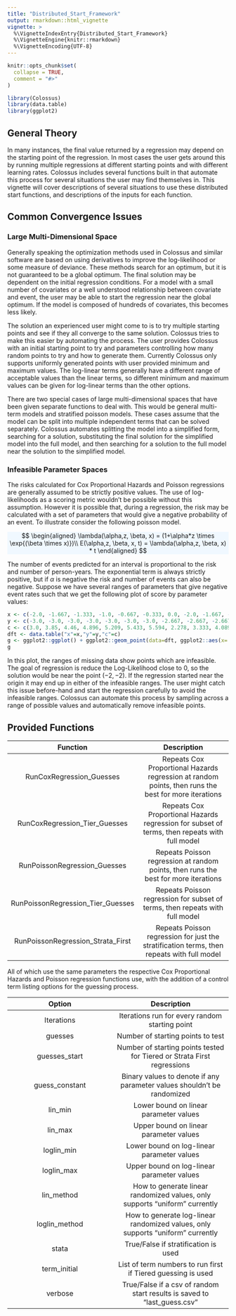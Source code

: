 ```yaml
---
title: "Distributed_Start_Framework"
output: rmarkdown::html_vignette
vignette: >
  %\VignetteIndexEntry{Distributed_Start_Framework}
  %\VignetteEngine{knitr::rmarkdown}
  %\VignetteEncoding{UTF-8}
---
```


```r
knitr::opts_chunk$set(
  collapse = TRUE,
  comment = "#>"
)
```

```r
library(Colossus)
library(data.table)
library(ggplot2)

```
## General Theory

In many instances, the final value returned by a regression may depend on the starting point of the regression. In most cases the user gets around this by running multiple regressions at different starting points and with different learning rates. Colossus includes several functions built in that automate this process for several situations the user may find themselves in. This vignette will cover descriptions of several situations to use these distributed start functions, and descriptions of the inputs for each function.

## Common Convergence Issues
### Large Multi-Dimensional Space

Generally speaking the optimization methods used in Colossus and similar software are based on using derivatives to improve the log-likelihood or some measure of deviance. These methods search for an optimum, but it is not guaranteed to be a global optimum. The final solution may be dependent on the initial regression conditions. For a model with a small number of covariates or a well understood relationship between covariate and event, the user may be able to start the regression near the global optimum. If the model is composed of hundreds of covariates, this becomes less likely.

The solution an experienced user might come to is to try multiple starting points and see if they all converge to the same solution. Colossus tries to make this easier by automating the process. The user provides Colossus with an initial starting point to try and parameters controlling how many random points to try and how to generate them. Currently Colossus only supports uniformly generated points with user provided minimum and maximum values. The log-linear terms generally have a different range of acceptable values than the linear terms, so different minimum and maximum values can be given for log-linear terms than the other options.

There are two special cases of large multi-dimensional spaces that have been given separate functions to deal with. This would be general multi-term models and stratified poisson models. These cases assume that the model can be split into multiple independent terms that can be solved separately. Colossus automates splitting the model into a simplified form, searching for a solution, substituting the final solution for the simplified model into the full model, and then searching for a solution to the full model near the solution to the simplified model.

### Infeasible Parameter Spaces

The risks calculated for Cox Proportional Hazards and Poisson regressions are generally assumed to be strictly positive values. The use of log-likelihoods as a scoring metric wouldn't be possible without this assumption. However it is possible that, during a regression, the risk may be calculated with a set of parameters that would give a negative probability of an event. To illustrate consider the following poisson model.

<p class="text-center" style="background-color: aliceblue">
$$
\begin{aligned}
    \lambda(\alpha,z, \beta, x) = (1+\alpha*z \times \exp{(\beta \times x)})\\
    E(\alpha,z, \beta, x, t) =  \lambda(\alpha,z, \beta, x) * t
\end{aligned}
$$
</p>

The number of events predicted for an interval is proportional to the risk and number of person-years. The exponential term is always strictly positive, but if $\alpha$ is negative the risk and number of events can also be negative. Suppose we have several ranges of parameters that give negative event rates such that we get the following plot of score by parameter values:

```r
x <- c(-2.0, -1.667, -1.333, -1.0, -0.667, -0.333, 0.0, -2.0, -1.667, -1.333, -1.0, -0.667, -0.333, 0.0, -2.0, -1.667, -1.333, -1.0, -0.667, -0.333, 0.0, -2.0, -1.667, -1.333, -1.0, -0.667, -0.333, 0.0, -2.333, -2.0, -1.667, -1.333, -0.667, -0.333, 0.0, -3.0, -2.667, -2.333, -2.0, -1.667, -0.333, 0.0, -3.0, -2.667, -2.333, -2.0, 0.0, -3.0, -2.667, -2.333, -2.0, -1.667, -0.333, 0.0, -3.0, -2.667, -2.333, -2.0, -1.667, -1.333, -0.667, -0.333, 0.0, -3.0, -2.667, -2.333, -2.0, -1.667, -1.333, -1.0, -0.667, -0.333, 0.0)
y <- c(-3.0, -3.0, -3.0, -3.0, -3.0, -3.0, -3.0, -2.667, -2.667, -2.667, -2.667, -2.667, -2.667, -2.667, -2.333, -2.333, -2.333, -2.333, -2.333, -2.333, -2.333, -2.0, -2.0, -2.0, -2.0, -2.0, -2.0, -2.0, -1.667, -1.667, -1.667, -1.667, -1.667, -1.667, -1.667, -1.333, -1.333, -1.333, -1.333, -1.333, -1.333, -1.333, -1.0, -1.0, -1.0, -1.0, -1.0, -0.667, -0.667, -0.667, -0.667, -0.667, -0.667, -0.667, -0.333, -0.333, -0.333, -0.333, -0.333, -0.333, -0.333, -0.333, -0.333, 0.0, 0.0, 0.0, 0.0, 0.0, 0.0, 0.0, 0.0, 0.0, 0.0)
c <- c(3.0, 3.85, 4.46, 4.896, 5.209, 5.433, 5.594, 2.278, 3.333, 4.089, 4.631, 5.019, 5.297, 5.496, 1.455, 2.744, 3.667, 4.328, 4.802, 5.142, 5.385, 0.563, 2.105, 3.209, 4.0, 4.567, 4.973, 5.264, 3.674, 2.754, 1.47, 2.754, 4.333, 4.806, 5.144, 5.315, 5.045, 4.667, 4.139, 3.403, 4.667, 5.045, 5.632, 5.487, 5.283, 5.0, 5.0, 5.824, 5.755, 5.658, 5.522, 5.333, 4.702, 5.07, 5.937, 5.912, 5.877, 5.829, 5.761, 5.667, 5.351, 5.094, 5.351, 6.0, 6.0, 6.0, 6.0, 6.0, 6.0, 6.0, 6.0, 6.0, 6.0)
dft <- data.table("x"=x,"y"=y,"c"=c)
g <- ggplot2::ggplot() + ggplot2::geom_point(data=dft, ggplot2::aes(x=.data$x, y=.data$y, color=.data$c)) + ggplot2::scale_fill_continuous(type="viridis", guide = ggplot2::guide_colourbar(title="-2*Log-Likelihood")) + ggplot2::xlab("Linear Parameter") + ggplot2::ylab("Log-Linear Parameter")
g
```

In this plot, the ranges of missing data show points which are infeasible. The goal of regression is reduce the Log-Likelihood close to 0, so the solution would be near the point $(-2,-2)$. If the regression started near the origin it may end up in either of the infeasible ranges. The user might catch this issue before-hand and start the regression carefully to avoid the infeasible ranges. Colossus can automate this process by sampling across a range of possible values and automatically remove infeasible points.

## Provided Functions

| Function  | Description |
| :---------: | :----------: |
| RunCoxRegression_Guesses  | Repeats Cox Proportional Hazards regression at random points, then runs the best for more iterations |
| RunCoxRegression_Tier_Guesses | Repeats Cox Proportional Hazards regression for subset of terms, then repeats with full model |
| RunPoissonRegression_Guesses | Repeats Poisson regression at random points, then runs the best for more iterations |
| RunPoissonRegression_Tier_Guesses | Repeats Poisson regression for subset of terms, then repeats with full model |
| RunPoissonRegression_Strata_First | Repeats Poisson regression for just the stratification terms, then repeats with full model |

All of which use the same parameters the respective Cox Proportional Hazards and Poisson regression functions use, with the addition of a control term listing options for the guessing process.

| Option | Description |
| :---------: | :----------: |
| Iterations | Iterations run for every random starting point |
| guesses | Number of starting points to test |
| guesses_start | Number of starting points tested for Tiered or Strata First regressions |
| guess_constant | Binary values to denote if any parameter values shouldn't be randomized |
| lin_min | Lower bound on linear parameter values |
| lin_max | Upper bound on linear parameter values |
| loglin_min | Lower bound on log-linear parameter values |
| loglin_max | Upper bound on log-linear parameter values |
| lin_method | How to generate linear randomized values, only supports "uniform" currently |
| loglin_method | How to generate log-linear randomized values, only supports "uniform" currently |
| stata | True/False if stratification is used |
| term_initial | List of term numbers to run first if Tiered guessing is used |
| verbose | True/False if a csv of random start results is saved to "last_guess.csv" |





